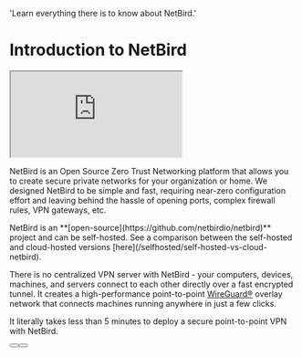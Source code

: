 
  'Learn everything there is to know about NetBird.'

# Introduction to NetBird

<div className="videowrapper">
    <iframe src="https://www.youtube.com/embed/CFa7SY4Up9k?si=FVdoVW0ClxsJgd4t" allow="fullscreen;"></iframe>
</div>

NetBird is an Open Source Zero Trust Networking platform that allows you to create secure private networks for your
organization or home. We designed NetBird to be simple and fast, requiring near-zero configuration effort and leaving
behind the hassle of opening ports, complex firewall rules, VPN gateways, etc.

<Note>
    NetBird is an **[open-source](https://github.com/netbirdio/netbird)** project and can be self-hosted.
    See a comparison between the self-hosted and cloud-hosted versions [here](/selfhosted/self-hosted-vs-cloud-netbird).
</Note>

There is no centralized VPN server with NetBird - your computers, devices, machines, and servers connect to each other directly over a fast encrypted tunnel.
It creates a high-performance point-to-point [WireGuard®](https://www.wireguard.com/) overlay network that connects machines running anywhere in just a few clicks.

It literally takes less than 5 minutes to deploy a secure point-to-point VPN with NetBird.

<div className="not-prose mb-16 mt-6 flex gap-3">
  <Button href="https://app.netbird.io/install" arrow="right" children="Get started" />
  <Button href="https://github.com/netbirdio/netbird" variant="outline" children="Explore Github" />
</div>

<AboutNetbird />

<HowToGuides />


